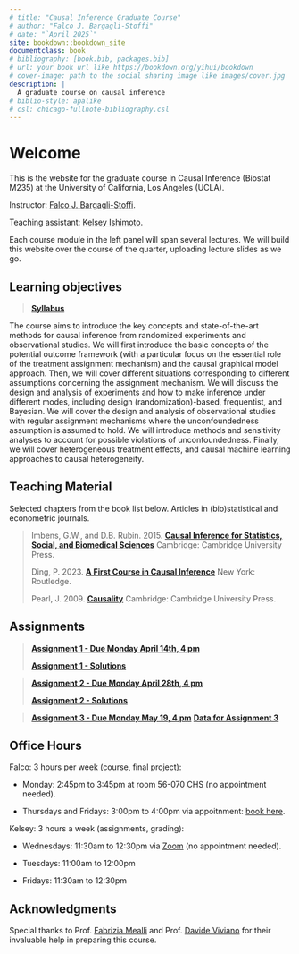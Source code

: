 ```yaml
--- 
# title: "Causal Inference Graduate Course"
# author: "Falco J. Bargagli-Stoffi"
# date: "`April 2025`"
site: bookdown::bookdown_site
documentclass: book
# bibliography: [book.bib, packages.bib]
# url: your book url like https://bookdown.org/yihui/bookdown
# cover-image: path to the social sharing image like images/cover.jpg
description: |
  A graduate course on causal inference
# biblio-style: apalike
# csl: chicago-fullnote-bibliography.csl
---
```


# Welcome {-}

This is the website for the graduate course in Causal Inference (Biostat M235) at the University of California, Los Angeles (UCLA).

Instructor: [Falco J. Bargagli-Stoffi](https://www.falcobargaglistoffi.com/).

Teaching assistant: [Kelsey Ishimoto](https://cch.ucla.edu/people/kelsey-ishimoto/).

Each course module in the left panel will span several lectures. We will build this website over the course of the quarter, uploading lecture slides as we go.

## Learning objectives {-}

> [**Syllabus**](https://drive.google.com/file/d/1ca24sjKu307y0hSZwuzfxLcQSA_OjiWl/view?usp=sharing)

The course aims to introduce the key concepts and state-of-the-art methods for causal inference from randomized experiments and observational studies. We will first introduce the basic concepts of the potential outcome framework (with a particular focus on the essential role of the treatment assignment mechanism) and the causal graphical model approach. Then, we will cover different situations corresponding to different assumptions concerning the assignment mechanism. We will discuss the design and analysis of experiments and how to make inference under different modes, including design (randomization)-based, frequentist, and Bayesian. We will cover the design and analysis of observational studies with regular assignment mechanisms where the unconfoundedness assumption is assumed to hold. We will introduce methods and sensitivity analyses to account for possible violations of unconfoundedness. Finally, we will cover heterogeneous treatment effects, and causal machine learning approaches to causal heterogeneity.

## Teaching Material {-}

Selected chapters from the book list below. Articles in (bio)statistical and econometric journals.

> Imbens, G.W., and D.B. Rubin. 2015. [**Causal Inference for Statistics, Social, and Biomedical Sciences**](https://www.cambridge.org/core/books/causal-inference-for-statistics-social-and-biomedical-sciences/71126BE90C58F1A431FE9B2DD07938AB) Cambridge: Cambridge University Press.
>
> Ding, P. 2023. [**A First Course in Causal Inference**](https://www.routledge.com/A-First-Course-in-Causal-Inference/Ding/p/book/9781032758626) New York: Routledge.
>
> Pearl, J. 2009. [**Causality**](https://www.cambridge.org/core/books/causality/B0046844FAE10CBF274D4ACBDAEB5F5B) Cambridge: Cambridge University Press.

## Assignments {-}

> [**Assignment 1 - Due Monday April 14th, 4 pm**](https://drive.google.com/file/d/12n_eWn3Rwt4GU8C84YOa5DPt_kScKdtJ/view?usp=sharing) 
>
> [**Assignment 1 - Solutions**](https://drive.google.com/file/d/1csBEyRnULIJItprxH-bSjl1A74oi6hLG/view?usp=sharing)

> [**Assignment 2 - Due Monday April 28th, 4 pm**](https://drive.google.com/file/d/1L6KE-XjtPoXhCJeF7ce1aZZ_59fI3wS_/view?usp=sharing) 
>
> [**Assignment 2 - Solutions**](https://drive.google.com/file/d/1hizWOu4hSUBkxDVkiFXZOZBUSR5eB4jh/view?usp=sharing) 

> [**Assignment 3 - Due Monday May 19, 4 pm**](https://drive.google.com/file/d/1t2aVQwA7-GGK_vpCjmATT_Rn70O3VBXO/view?usp=sharing) 
> [**Data for Assignment 3**](https://drive.google.com/file/d/1v5OAe4cPctnUY9pFUis6hPftTBBryd8q/view?usp=sharing) 

## Office Hours {-} 

Falco: 3 hours per week (course, final project):

- Monday: 2:45pm to 3:45pm at room 56-070 CHS (no appointment needed).

- Thursdays and Fridays: 3:00pm to 4:00pm via appoitnment: [book here](https://calendar.app.google/4z3TkVoczhYd5Xqz6).

Kelsey: 3 hours a week (assignments, grading):

- Wednesdays: 11:30am to 12:30pm via [Zoom](https://ucla.zoom.us/j/97560482102) (no appointment needed).

- Tuesdays: 11:00am to 12:00pm
 
- Fridays: 11:30am to 12:30pm

## Acknowledgments {-}

Special thanks to Prof. [Fabrizia Mealli](https://sites.google.com/unifi.it/fabriziamealli) and Prof. [Davide Viviano](https://dviviano.github.io/) for their invaluable help in preparing this course.


